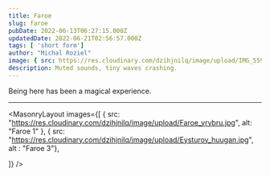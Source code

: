 ```yaml
---
title: Faroe
slug: faroe
pubDate: 2022-06-13T06:27:15.000Z
updatedDate: 2022-06-21T02:56:57.000Z
tags: [ 'short form']
author: "Michal Roziel"
image: { src: https://res.cloudinary.com/dzihjnilq/image/upload/IMG_5599_wfxzga.jpg, alt: Palaestra 1, positionx: 50%, positiony: 40% }
description: Muted sounds, tiny waves crashing.
---
```



Being here has been a magical experience.

---

<MasonryLayout images={[
    { src: "https://res.cloudinary.com/dzihjnilq/image/upload/Faroe_yrybru.jpg", alt: "Faroe 1" },
    { src: "https://res.cloudinary.com/dzihjnilq/image/upload/Eysturoy_huugan.jpg", alt : "Faroe 3"},

]} />
